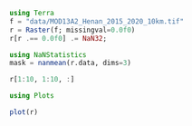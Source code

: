 ```julia
using Terra
f = "data/MOD13A2_Henan_2015_2020_10km.tif"
r = Raster(f; missingval=0.0f0)
r[r .== 0.0f0] .= NaN32;
```

```julia
using NaNStatistics
mask = nanmean(r.data, dims=3)

```

```julia
r[1:10, 1:10, :]
```

```julia
using Plots

plot(r)
```
